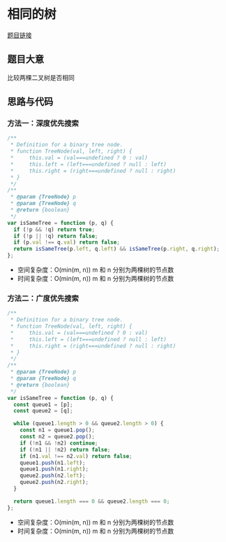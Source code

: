 # 相同的树

[题目链接](https://leetcode.cn/problems/same-tree/description/)

## 题目大意

比较两棵二叉树是否相同

## 思路与代码

### 方法一：深度优先搜索

```js
/**
 * Definition for a binary tree node.
 * function TreeNode(val, left, right) {
 *     this.val = (val===undefined ? 0 : val)
 *     this.left = (left===undefined ? null : left)
 *     this.right = (right===undefined ? null : right)
 * }
 */
/**
 * @param {TreeNode} p
 * @param {TreeNode} q
 * @return {boolean}
 */
var isSameTree = function (p, q) {
  if (!p && !q) return true;
  if (!p || !q) return false;
  if (p.val !== q.val) return false;
  return isSameTree(p.left, q.left) && isSameTree(p.right, q.right);
};
```

- 空间复杂度：O(min(m, n)) m 和 n 分别为两棵树的节点数
- 时间复杂度：O(min(m, n)) m 和 n 分别为两棵树的节点数

### 方法二：广度优先搜索

```js
/**
 * Definition for a binary tree node.
 * function TreeNode(val, left, right) {
 *     this.val = (val===undefined ? 0 : val)
 *     this.left = (left===undefined ? null : left)
 *     this.right = (right===undefined ? null : right)
 * }
 */
/**
 * @param {TreeNode} p
 * @param {TreeNode} q
 * @return {boolean}
 */
var isSameTree = function (p, q) {
  const queue1 = [p];
  const queue2 = [q];

  while (queue1.length > 0 && queue2.length > 0) {
    const n1 = queue1.pop();
    const n2 = queue2.pop();
    if (!n1 && !n2) continue;
    if (!n1 || !n2) return false;
    if (n1.val !== n2.val) return false;
    queue1.push(n1.left);
    queue1.push(n1.right);
    queue2.push(n2.left);
    queue2.push(n2.right);
  }

  return queue1.length === 0 && queue2.length === 0;
};
```

- 空间复杂度：O(min(m, n)) m 和 n 分别为两棵树的节点数
- 时间复杂度：O(min(m, n)) m 和 n 分别为两棵树的节点数
